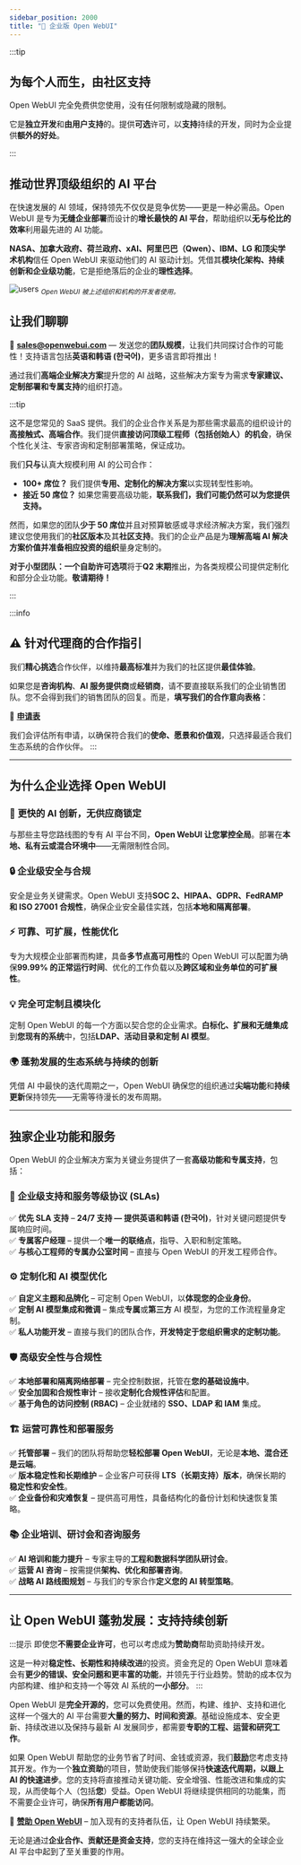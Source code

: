 ```yaml
---
sidebar_position: 2000
title: "🏢 企业版 Open WebUI"
---
```



:::tip

## 为每个人而生，由社区支持

Open WebUI 完全免费供您使用，没有任何限制或隐藏的限制。

它是**独立开发**和**由用户支持**的。提供**可选**许可，以**支持**持续的开发，同时为企业提供**额外的好处**。

:::


## 推动世界顶级组织的 AI 平台


在快速发展的 AI 领域，保持领先不仅仅是竞争优势——更是一种必需品。Open WebUI 是专为**无缝企业部署**而设计的**增长最快的 AI 平台**，帮助组织以**无与伦比的效率**利用最先进的 AI 功能。

**NASA、加拿大政府、荷兰政府、xAI、阿里巴巴（Qwen）、IBM、LG 和顶尖学术机构**信任 Open WebUI 来驱动他们的 AI 驱动计划。凭借其**模块化架构、持续创新和企业级功能**，它是拒绝落后的企业的**理性选择**。

![users](/images/enterprise/users.png)
<sub className=" text-xs">*Open WebUI 被上述组织和机构的开发者使用。*</sub>


## **让我们聊聊**

📧 **sales@openwebui.com** — 发送您的**团队规模**，让我们共同探讨合作的可能性！支持语言包括**英语和韩语 (한국어)**，更多语言即将推出！

通过我们**高端企业解决方案**提升您的 AI 战略，这些解决方案专为需求**专家建议、定制部署和专属支持**的组织打造。


:::tip

这不是您常见的 SaaS 提供。我们的企业合作关系是为那些需求最高的组织设计的**高接触式、高端合作**。我们提供**直接访问顶级工程师（包括创始人）的机会**，确保个性化关注、专家咨询和定制部署策略，保证成功。

我们**只与**认真大规模利用 AI 的公司合作：

- **100+ 席位？** 我们提供**专用、定制化的解决方案**以实现转型性影响。
- **接近 50 席位？** 如果您需要高级功能，**联系我们，我们可能仍然可以为您提供支持。**

然而，如果您的团队**少于 50 席位**并且对预算敏感或寻求经济解决方案，我们强烈建议您使用我们的**社区版本**及其**社区支持**。我们的企业产品是为**理解高端 AI 解决方案价值并准备相应投资的组织**量身定制的。

**对于小型团队：**一个**自助许可选项**将于**Q2 末期**推出，为各类规模公司提供定制化和部分企业功能。**敬请期待！**

:::


:::info

## ⚠️ 针对代理商的合作指引

我们**精心挑选**合作伙伴，以维持**最高标准**并为我们的社区提供**最佳体验**。

如果您是**咨询机构**、**AI 服务提供商**或**经销商**，请不要直接联系我们的企业销售团队。您不会得到我们的销售团队的回复。而是，**填写我们的合作意向表格**：

🔗 **[申请表](https://forms.gle/SemdgxjFXpHmdCby6)**

我们会评估所有申请，以确保符合我们的**使命、愿景和价值观**，只选择最适合我们生态系统的合作伙伴。
:::


---

## 为什么企业选择 Open WebUI

### 🚀 **更快的 AI 创新，无供应商锁定**
与那些主导您路线图的专有 AI 平台不同，**Open WebUI 让您掌控全局**。部署在**本地、私有云或混合环境中**——无需限制性合同。

### 🔒 **企业级安全与合规**
安全是业务关键需求。Open WebUI 支持**SOC 2、HIPAA、GDPR、FedRAMP 和 ISO 27001 合规性**，确保企业安全最佳实践，包括**本地和隔离部署**。

### ⚡ **可靠、可扩展，性能优化**
专为大规模企业部署而构建，具备**多节点高可用性**的 Open WebUI 可以配置为确保**99.99% 的正常运行时间**、优化的工作负载以及**跨区域和业务单位的可扩展性**。

### 💡 **完全可定制且模块化**
定制 Open WebUI 的每一个方面以契合您的企业需求。**白标化、扩展和无缝集成**到**您现有的系统**中，包括**LDAP、活动目录和定制 AI 模型**。

### 🌍 **蓬勃发展的生态系统与持续的创新**
凭借 AI 中最快的迭代周期之一，Open WebUI 确保您的组织通过**尖端功能**和**持续更新**保持领先——无需等待漫长的发布周期。

---

## **独家企业功能和服务**  

Open WebUI 的企业解决方案为关键业务提供了一套**高级功能和专属支持**，包括：  

### 🔧 **企业级支持和服务等级协议 (SLAs)**  
✅ **优先 SLA 支持** – **24/7 支持 — 提供英语和韩语 (한국어)**，针对关键问题提供专属响应时间。  
✅ **专属客户经理** – 提供一个**唯一的联络点**，指导、入职和制定策略。  
✅ **与核心工程师的专属办公室时间** – 直接与 Open WebUI 的开发工程师合作。  

### ⚙ **定制化和 AI 模型优化**  
✅ **自定义主题和品牌化** – 可定制 Open WebUI，以**体现您的企业身份**。  
✅ **定制 AI 模型集成和微调** – 集成**专属**或**第三方** AI 模型，为您的工作流程量身定制。  
✅ **私人功能开发** – 直接与我们的团队合作，**开发特定于您组织需求的定制功能**。  

### 🛡️ **高级安全性与合规性**  
✅ **本地部署和隔离网络部署** – 完全控制数据，托管在**您的基础设施中**。  
✅ **安全加固和合规性审计** – 接收**定制化合规性评估**和配置。  
✅ **基于角色的访问控制 (RBAC)** – 企业就绪的 **SSO、LDAP 和 IAM** 集成。  

### 🏗️ **运营可靠性和部署服务**  
✅ **托管部署** – 我们的团队将帮助您**轻松部署 Open WebUI**，无论是**本地、混合还是云端**。  
✅ **版本稳定性和长期维护** – 企业客户可获得 **LTS（长期支持）版本**，确保长期的**稳定性和安全性**。  
✅ **企业备份和灾难恢复** – 提供高可用性，具备结构化的备份计划和快速恢复策略。  

### 📚 **企业培训、研讨会和咨询服务**  
✅ **AI 培训和能力提升** – 专家主导的**工程和数据科学团队研讨会**。  
✅ **运营 AI 咨询** – 按需提供**架构、优化和部署咨询**。  
✅ **战略 AI 路线图规划** – 与我们的专家合作**定义您的 AI 转型策略**。  

---

## **让 Open WebUI 蓬勃发展：支持持续创新** 

:::提示
即使您**不需要企业许可**，也可以考虑成为**赞助商**帮助资助持续开发。 

这是一种对**稳定性、长期性和持续改进**的投资。资金充足的 Open WebUI 意味着会有**更少的错误、安全问题和更丰富的功能**，并领先于行业趋势。赞助的成本仅为内部构建、维护和支持一个等效 AI 系统的**一小部分**。 
:::


Open WebUI 是**完全开源的**，您可以免费使用。然而，构建、维护、支持和进化这样一个强大的 AI 平台需要**大量的努力、时间和资源**。基础设施成本、安全更新、持续改进以及保持与最新 AI 发展同步，都需要**专职的工程、运营和研究工作**。  

如果 Open WebUI 帮助您的业务节省了时间、金钱或资源，我们**鼓励**您考虑支持其开发。作为一个**独立资助**的项目，赞助使我们能够保持**快速迭代周期，以跟上 AI 的快速进步**。您的支持将直接推动关键功能、安全增强、性能改进和集成的实现，从而使每个人（包括**您**）受益。Open WebUI 将继续提供相同的功能集，而不需要企业许可，确保**所有用户都能访问**。

💙 **[赞助 Open WebUI](https://github.com/sponsors/tjbck)** – 加入现有的支持者队伍，让 Open WebUI 持续繁荣。  

无论是通过**企业合作、贡献还是资金支持**，您的支持在维持这一强大的全球企业 AI 平台中起到了至关重要的作用。  

